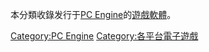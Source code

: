 本分類收錄发行于[[PC_Engine|PC Engine]]的[[遊戲軟體|遊戲軟體]]。

{{DEFAULTSORT:PC Engine}}

[[Category:PC_Engine|Category:PC Engine]]
[[Category:各平台電子遊戲|Category:各平台電子遊戲]]